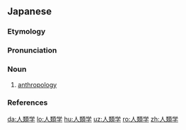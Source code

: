 {{also|人類學|人类学}}

==Japanese==
{{DEFAULTSORT:しんるいがく'}}
{{wikipedia|lang=ja}}
{{ja-kanjitab|yomi=o|じん|るい|がく}}

===Etymology===
{{suf|ja|人類|学|tr1=jinrui|t1=[[mankind]]|tr2=gaku|t2=[[-graphy]]; [[-logy]]}}

===Pronunciation===
{{ja-pron|じんるいがく|acc=3|acc_ref=DJR,NHK|y=ko}}

===Noun===
{{ja-noun|じんるいがく}}

# [[anthropology]]

===References===
<references/>

{{C|ja|Anthropology}}

[[da:人類学]]
[[lo:人類学]]
[[hu:人類学]]
[[uz:人類学]]
[[ro:人類学]]
[[zh:人類学]]